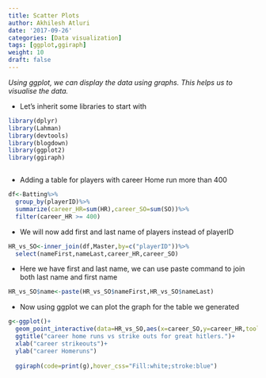 ```yaml
---
title: Scatter Plots
author: Akhilesh Atluri
date: '2017-09-26'
categories: [Data visualization]
tags: [ggplot,ggiraph]
weight: 10
draft: false
---
```


_Using ggplot, we can display the data using graphs. This helps us to 
visualise the data._

 * Let's inherit some libraries to start with
 
 
```r
library(dplyr)
library(Lahman) 
library(devtools)
library(blogdown)
library(ggplot2)
library(ggiraph)



```



* Adding a table for players with career Home run more than 400 

```r
df<-Batting%>%
  group_by(playerID)%>%
  summarize(career_HR=sum(HR),career_SO=sum(SO))%>%
  filter(career_HR >= 400)
```



* We will now add first and last name of players instead of playerID 

```r
HR_vs_SO<-inner_join(df,Master,by=c("playerID"))%>%
  select(nameFirst,nameLast,career_HR,career_SO)
```

* Here we have first and last name, we can use paste 
   command to join both last name and first name 

```r
HR_vs_SO$name<-paste(HR_vs_SO$nameFirst,HR_vs_SO$nameLast)

```

* Now using ggplot we can plot the graph for the table we generated 

```r
g<-ggplot()+
  geom_point_interactive(data=HR_vs_SO,aes(x=career_SO,y=career_HR,tooltip=nameLast,data_id=nameLast))+
  ggtitle("career home runs vs strike outs for great hitlers.")+
  xlab("career strikeouts")+
  ylab("career Homeruns")
  
  ggiraph(code=print(g),hover_css="Fill:white;stroke:blue")
```









